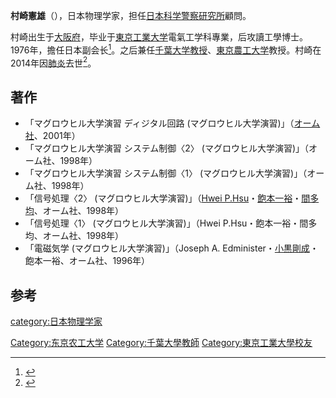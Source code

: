 '''村崎憲雄'''（{{bd|1923年||2014年|1月27日|catIdx=Murasaki}}），日本物理学家，担任[[日本|日本]][[科学警察研究所|科学警察研究所]]顧問。

村崎出生于[[大阪府|大阪府]]，毕业于[[東京工業大学|東京工業大学]]電氣工学科專業，后攻讀工學博士。1976年，擔任日本{{link-ja|静电气学会|静電気学会}}副会长<ref>{{Cite web|url=http://www.iesj.org/html/info/gaiyo.html|title=学会概要|accessdate=2014-01-30|publisher=静電気学会|deadurl=yes|archiveurl=https://web.archive.org/web/20140202110727/http://www.iesj.org/html/info/gaiyo.html|archivedate=2014-02-02}}</ref>。之后兼任[[千葉大学|千葉大学]][[教授|教授]]、[[東京農工大学|東京農工大学]]教授。村崎在2014年因[[肺炎|肺炎]]去世<ref>{{Cite news|title=村崎　憲雄氏　東京農工大名誉教授、電磁気学|newspaper=[[東京新聞|東京新聞]]|date=2014-01-30|url=http://www.tokyo-np.co.jp/article/national/obituaries/CK2014013002000128.html|accessdate=2014-01-30|deadurl=yes|archiveurl=https://web.archive.org/web/20140203074551/http://www.tokyo-np.co.jp/article/national/obituaries/CK2014013002000128.html|archivedate=2014-02-03}}</ref>。

== 著作 ==
*「マグロウヒル大学演習 ディジタル回路 (マグロウヒル大学演習)」（[[オーム社|オーム社]]、2001年）
*「マグロウヒル大学演習 システム制御〈2〉 (マグロウヒル大学演習)」（オーム社、1998年）
*「マグロウヒル大学演習 システム制御〈1〉 (マグロウヒル大学演習)」（オーム社、1998年）
*「信号処理〈2〉 (マグロウヒル大学演習)」（[[Hwei_P.Hsu|Hwei P.Hsu]]・[[飽本一裕|飽本一裕]]・[[間多均|間多均]]、オーム社、1998年）
*「信号処理〈1〉 (マグロウヒル大学演習)」（Hwei P.Hsu・飽本一裕・間多均、オーム社、1998年）
*「電磁気学 (マグロウヒル大学演習)」（Joseph A. Edminister・[[小黒剛成|小黒剛成]]・飽本一裕、オーム社、1996年）

== 参考 ==
{{reflist}}
{{DEFAULTSORT:むらさき のりお}}
[[category:日本物理学家|category:日本物理学家]]
[[Category:东京农工大学|Category:东京农工大学]]
[[Category:千葉大學教師|Category:千葉大學教師]]
[[Category:東京工業大學校友|Category:東京工業大學校友]]